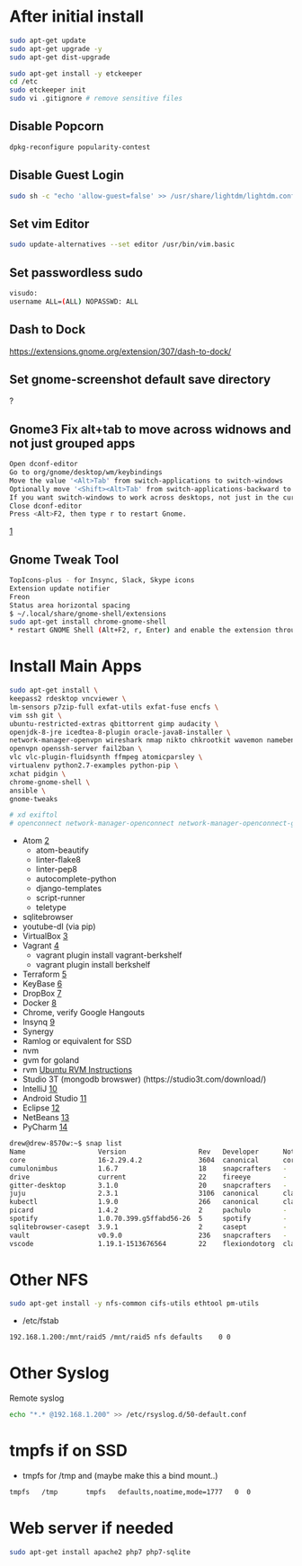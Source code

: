 
= After initial install =
<syntaxhighlight lang=bash>
sudo apt-get update
sudo apt-get upgrade -y
sudo apt-get dist-upgrade

sudo apt-get install -y etckeeper
cd /etc
sudo etckeeper init
sudo vi .gitignore # remove sensitive files
</syntaxhighlight>

==Disable Popcorn==
<syntaxhighlight lang=bash>
dpkg-reconfigure popularity-contest
</syntaxhighlight>

==Disable Guest Login==
<syntaxhighlight lang=bash>
sudo sh -c "echo 'allow-guest=false' >> /usr/share/lightdm/lightdm.conf.d/50-ubuntu.conf"
</syntaxhighlight>

==Set vim Editor==
<syntaxhighlight lang=bash>
sudo update-alternatives --set editor /usr/bin/vim.basic
</syntaxhighlight>

==Set passwordless sudo==
<syntaxhighlight lang=bash>
visudo:
username ALL=(ALL) NOPASSWD: ALL
</syntaxhighlight>

== Dash to Dock ==
https://extensions.gnome.org/extension/307/dash-to-dock/

==  Set gnome-screenshot default save directory ==
?
== Gnome3 Fix alt+tab to move across widnows and not just grouped apps ==
<syntaxhighlight lang=bash>
Open dconf-editor
Go to org/gnome/desktop/wm/keybindings
Move the value '<Alt>Tab' from switch-applications to switch-windows
Optionally move '<Shift><Alt>Tab' from switch-applications-backward to switch-windows-backward
If you want switch-windows to work across desktops, not just in the current desktop, you can also uncheck org/gnome/shell/window-switcher/current-workspace-only (Courtesy of @CharlBotha)
Close dconf-editor
Press <Alt>F2, then type r to restart Gnome.
</syntaxhighlight>
[https://superuser.com/questions/394376/how-to-prevent-gnome-shells-alttab-from-grouping-windows-from-similar-apps]

== Gnome Tweak Tool ==
<syntaxhighlight lang=bash>
TopIcons-plus - for Insync, Slack, Skype icons
Extension update notifier
Freon
Status area horizontal spacing
$ ~/.local/share/gnome-shell/extensions
sudo apt-get install chrome-gnome-shell
* restart GNOME Shell (Alt+F2, r, Enter) and enable the extension through gnome-tweak-tool.
</syntaxhighlight>

=Install Main Apps=
<syntaxhighlight lang=bash>
sudo apt-get install \
keepass2 rdesktop vncviewer \
lm-sensors p7zip-full exfat-utils exfat-fuse encfs \
vim ssh git \
ubuntu-restricted-extras qbittorrent gimp audacity \ 
openjdk-8-jre icedtea-8-plugin oracle-java8-installer \
network-manager-openvpn wireshark nmap nikto chkrootkit wavemon namebench apache2-utils mailutils \
openvpn openssh-server fail2ban \
vlc vlc-plugin-fluidsynth ffmpeg atomicparsley \
virtualenv python2.7-examples python-pip \
xchat pidgin \
chrome-gnome-shell \
ansible \
gnome-tweaks

# xd exiftol
# openconnect network-manager-openconnect network-manager-openconnect-gnome # cisco vpn
</syntaxhighlight>

* Atom [https://atom.io/]
** atom-beautify
** linter-flake8
** linter-pep8
** autocomplete-python
** django-templates
** script-runner
** teletype
* sqlitebrowser
* youtube-dl (via pip)
* VirtualBox [https://www.virtualbox.org/]
* Vagrant [https://www.vagrantup.com/]
** vagrant plugin install vagrant-berkshelf
** vagrant plugin install berkshelf
* Terraform [https://www.terraform.io/]
* KeyBase [https://keybase.io]
* DropBox [https://dropbox.com]
* Docker [https://docs.docker.com/install/linux/docker-ce/ubuntu/]
* Chrome, verify Google Hangouts
* Insynq [https://www.insynchq.com/downloads]
* Synergy
* Ramlog or equivalent for SSD
* nvm
* gvm for goland
* rvm [https://github.com/rvm/ubuntu_rvm Ubuntu RVM Instructions]
* Studio 3T (mongodb browswer) (https://studio3t.com/download/)
* IntelliJ [https://www.jetbrains.com/idea/download/]
* Android Studio [https://developer.android.com/studio/index.html]
* Eclipse [https://www.eclipse.org/]
* NetBeans [https://netbeans.org/downloads/]
* PyCharm [https://www.jetbrains.com/pycharm/download/#section=linux]

<syntaxhighlight lang=bash>
drew@drew-8570w:~$ snap list
Name                  Version                  Rev   Developer      Notes
core                  16-2.29.4.2              3604  canonical      core
cumulonimbus          1.6.7                    18    snapcrafters   -
drive                 current                  22    fireeye        -
gitter-desktop        3.1.0                    20    snapcrafters   -
juju                  2.3.1                    3106  canonical      classic
kubectl               1.9.0                    266   canonical      classic
picard                1.4.2                    2     pachulo        -
spotify               1.0.70.399.g5ffabd56-26  5     spotify        -
sqlitebrowser-casept  3.9.1                    2     casept         -
vault                 v0.9.0                   236   snapcrafters   -
vscode                1.19.1-1513676564        22    flexiondotorg  classic
</syntaxhighlight>

= Other NFS =
<syntaxhighlight lang=bash>
sudo apt-get install -y nfs-common cifs-utils ethtool pm-utils
</syntaxhighlight>

*/etc/fstab
<syntaxhighlight lang=bash>
192.168.1.200:/mnt/raid5 /mnt/raid5	nfs	defaults	0 0
</syntaxhighlight>

= Other Syslog =
Remote syslog
<syntaxhighlight lang=bash>
echo "*.* @192.168.1.200" >> /etc/rsyslog.d/50-default.conf
</syntaxhighlight>

= tmpfs if on SSD =
*tmpfs for /tmp and (maybe make this a bind mount..)
<syntaxhighlight lang=bash>
tmpfs   /tmp       tmpfs   defaults,noatime,mode=1777   0  0
</syntaxhighlight>

= Web server if needed =
<syntaxhighlight lang=bash>
sudo apt-get install apache2 php7 php7-sqlite
</syntaxhighlight>